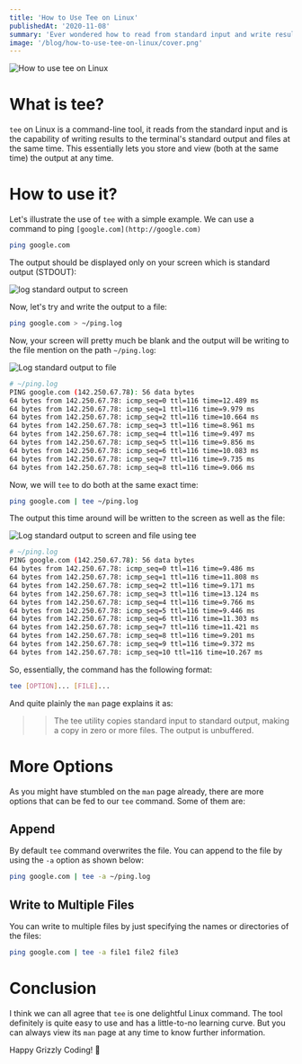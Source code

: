 ```yaml
---
title: 'How to Use Tee on Linux'
publishedAt: '2020-11-08'
summary: 'Ever wondered how to read from standard input and write results to standard output and files at the same time? Look no further, tee on Linux lets you do just that with no hassle. In this article, we will discuss the basics of tee with some easy to understand examples.'
image: '/blog/how-to-use-tee-on-linux/cover.png'
---
```


![How to use tee on Linux](/blog/how-to-use-tee-on-linux/cover.png)

# What is tee?

`tee` on Linux is a command-line tool, it reads from the standard input and is the capability of writing results to the terminal's standard output and files at the same time. This essentially lets you store and view (both at the same time) the output at any time.

# How to use it?

Let's illustrate the use of `tee` with a simple example. We can use a command to ping `[google.com](http://google.com)`

```bash
ping google.com
```

The output should be displayed only on your screen which is standard output (STDOUT):

![log standard output to screen](/blog/how-to-use-tee-on-linux/ping.png)

Now, let's try and write the output to a file:

```bash
ping google.com > ~/ping.log
```

Now, your screen will pretty much be blank and the output will be writing to the file mention on the path `~/ping.log`:

![Log standard output to file](/blog/how-to-use-tee-on-linux/ping-to-file.png)

```bash
# ~/ping.log
PING google.com (142.250.67.78): 56 data bytes
64 bytes from 142.250.67.78: icmp_seq=0 ttl=116 time=12.489 ms
64 bytes from 142.250.67.78: icmp_seq=1 ttl=116 time=9.979 ms
64 bytes from 142.250.67.78: icmp_seq=2 ttl=116 time=10.664 ms
64 bytes from 142.250.67.78: icmp_seq=3 ttl=116 time=8.961 ms
64 bytes from 142.250.67.78: icmp_seq=4 ttl=116 time=9.497 ms
64 bytes from 142.250.67.78: icmp_seq=5 ttl=116 time=9.856 ms
64 bytes from 142.250.67.78: icmp_seq=6 ttl=116 time=10.083 ms
64 bytes from 142.250.67.78: icmp_seq=7 ttl=116 time=9.735 ms
64 bytes from 142.250.67.78: icmp_seq=8 ttl=116 time=9.066 ms
```

Now, we will `tee` to do both at the same exact time:

```bash
ping google.com | tee ~/ping.log
```

The output this time around will be written to the screen as well as the file:

![Log standard output to screen and file using tee](/blog/how-to-use-tee-on-linux/ping-using-tee.png)

```bash
# ~/ping.log
PING google.com (142.250.67.78): 56 data bytes
64 bytes from 142.250.67.78: icmp_seq=0 ttl=116 time=9.486 ms
64 bytes from 142.250.67.78: icmp_seq=1 ttl=116 time=11.808 ms
64 bytes from 142.250.67.78: icmp_seq=2 ttl=116 time=9.171 ms
64 bytes from 142.250.67.78: icmp_seq=3 ttl=116 time=13.124 ms
64 bytes from 142.250.67.78: icmp_seq=4 ttl=116 time=9.766 ms
64 bytes from 142.250.67.78: icmp_seq=5 ttl=116 time=9.446 ms
64 bytes from 142.250.67.78: icmp_seq=6 ttl=116 time=11.303 ms
64 bytes from 142.250.67.78: icmp_seq=7 ttl=116 time=11.421 ms
64 bytes from 142.250.67.78: icmp_seq=8 ttl=116 time=9.201 ms
64 bytes from 142.250.67.78: icmp_seq=9 ttl=116 time=9.372 ms
64 bytes from 142.250.67.78: icmp_seq=10 ttl=116 time=10.267 ms
```

So, essentially, the command has the following format:

```bash
tee [OPTION]... [FILE]...
```

And quite plainly the `man` page explains it as:

> > The tee utility copies standard input to standard output, making a copy in zero or more files. The output is unbuffered.

# More Options

As you might have stumbled on the `man` page already, there are more options that can be fed to our `tee` command. Some of them are:

## Append

By default `tee` command overwrites the file. You can append to the file by using the `-a` option as shown below:

```bash
ping google.com | tee -a ~/ping.log
```

## Write to Multiple Files

You can write to multiple files by just specifying the names or directories of the files:

```bash
ping google.com | tee -a file1 file2 file3
```

# Conclusion

I think we can all agree that `tee` is one delightful Linux command. The tool definitely is quite easy to use and has a little-to-no learning curve. But you can always view its `man` page at any time to know further information.

Happy Grizzly Coding! 🐻
